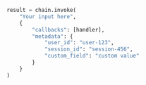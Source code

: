 ```python Python
result = chain.invoke(
    "Your input here",
    {
        "callbacks": [handler],
        "metadata": {
            "user_id": "user-123",
            "session_id": "session-456",
            "custom_field": "custom value"
        }
    }
)
``` 